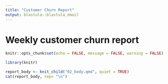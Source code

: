 ```yaml
---
title: "Customer Churn Report"
output: blastula::blastula_email
---
```


# Weekly customer churn report

```r
knitr::opts_chunk$set(echo = FALSE, message = FALSE, warning = FALSE)
```

```r
library(knitr)

report_body <- knit_child("02_body.qmd", quiet = TRUE)
cat(report_body, sep= "\n")
```
